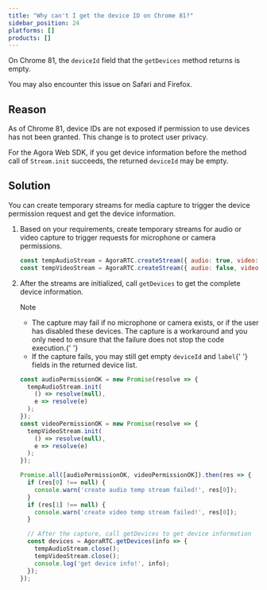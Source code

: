 ```yaml
---
title: "Why can't I get the device ID on Chrome 81?"
sidebar_position: 24
platforms: []
products: []
---
```



On Chrome 81, the `deviceId` field that the `getDevices` method returns is empty.

<div class="alert info">You may also encounter this issue on Safari and Firefox.</div>

## Reason

As of Chrome 81, device IDs are not exposed if permission to use devices has not been granted. This change is to protect user privacy.

For the Agora Web SDK, if you get device information before the method call of `Stream.init` succeeds, the returned `deviceId` may be empty.

## Solution

You can create temporary streams for media capture to trigger the device permission request and get the device information.

1. Based on your requirements, create temporary streams for audio or video capture to trigger requests for microphone or camera permissions.

   ```javascript
   const tempAudioStream = AgoraRTC.createStream({ audio: true, video: false });
   const tempVideoStream = AgoraRTC.createStream({ audio: false, video: true });
   ```

2. After the streams are initialized, call `getDevices` to get the complete device information.

   <div class="alert note">
     Note
     <ul>
       <li>
         The capture may fail if no microphone or camera exists, or if the user has disabled these
         devices. The capture is a workaround and you only need to ensure that the failure does not
         stop the code execution.{' '}
       </li>
       <li>
         If the capture fails, you may still get empty <code>deviceId</code> and <code>label</code>{' '}
         fields in the returned device list.
       </li>
     </ul>
   </div>

   ```javascript
   const audioPermissionOK = new Promise(resolve => {
     tempAudioStream.init(
       () => resolve(null),
       e => resolve(e)
     );
   });
   const videoPermissionOK = new Promise(resolve => {
     tempVideoStream.init(
       () => resolve(null),
       e => resolve(e)
     );
   });

   Promise.all([audioPermissionOK, videoPermissionOK]).then(res => {
     if (res[0] !== null) {
       console.warn('create audio temp stream failed!', res[0]);
     }
     if (res[1] !== null) {
       console.warn('create video temp stream failed!', res[0]);
     }

     // After the capture, call getDevices to get device information
     const devices = AgoraRTC.getDevices(info => {
       tempAudioStream.close();
       tempVideoStream.close();
       console.log('get device info!', info);
     });
   });
   ```
